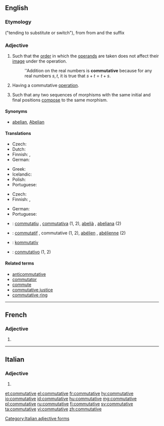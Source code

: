 ==English==
{{wikipedia|commutative property}}

===Etymology===
{{suffix|commuter|ative|lang=fr}} ("tending to substitute or switch"), from from {{etyl|fr|en}} {{term|commuter||to substitute or switch|lang=fr}} and the suffix {{term|-ative||tending to}}

===Adjective===
{{en-adj|-}}

# {{context|mathematics|of a [[binary]] [[operation]]|lang=en}} Such that the [[order]] in which the [[operand]]s are taken does not affect their [[image]] under the operation.
#: ''Addition on the real numbers is '''commutative''' because for any real numbers <math>s,t</math>, it is true that <math>s+t=t+s</math>.
# {{context|algebra|of an [[algebraic structure]]|lang=en}} Having a commutative [[operation]].
# {{context|mathematics|of a [[diagram]] of [[morphism]]s|lang=en}} Such that any two sequences of morphisms with the same initial and final positions [[compose]] to the same morphism.

====Synonyms====
* {{sense|of an algebraic structure}} [[abelian]], [[Abelian]]

====Translations====
{{trans-top|mathematics: such that order of operands does not affect result}}
* Czech: {{t|cs|komutativní|m}}
* Dutch: {{t+|nl|commutatief}}
* Finnish: {{t+|fi|kommutatiivinen}}, {{t|fi|vaihdannainen}}
* German: {{t+|de|kommutativ}}
{{trans-mid}}
* Greek: {{t|el|αντιμεταθετικός|tr=antimetathetikós}}
* Icelandic: {{t|is|víxlinn|m}}
* Polish: {{t|pl|przemienny|m}}
* Portuguese: {{t+|pt|comutativo}}
{{trans-bottom}}

{{trans-top|algebra: having a commutative operation}}
* Czech: {{t|cs|komutativní|m}}
* Finnish: {{t+|fi|kommutatiivinen}}, {{t|fi|vaihdannainen}}
{{trans-mid}}
* German: {{t+|de|kommutativ}}
* Portuguese: {{t+|pt|comutativo}}
{{trans-bottom}}

{{checktrans-top}}
* {{ttbc|ca}}: [[commutatiu]] {{g|m}}, [[commutativa]] {{g|f}} (1, 2), [[abelià]] {{g|m}}, [[abeliana]] {{g|f}} (2)
* {{ttbc|fr}}: [[commutatif]] {{g|m}}, commutative {{g|f}} (1, 2), [[abélien]] {{g|m}}, [[abélienne]] {{g|f}} (2)
{{trans-mid}}
* {{ttbc|hu}}: [[kommutatív]]
* {{ttbc|es}}: [[conmutativo]] (1, 2)
{{trans-bottom}}

====Related terms====
* [[anticommutative]]
* [[commutator]]
* [[commute]]
* [[commutative justice]]
* [[commutative ring]]

----

==French==

===Adjective===
{{fr-adj-form}}

# {{feminine of|commutatif|lang=fr}}

----

==Italian==

===Adjective===
{{head|it|adjective form}}

# {{feminine plural of|commutativo|lang=it}}

[[Category:Italian adjective forms]]

[[et:commutative]]
[[el:commutative]]
[[fr:commutative]]
[[hy:commutative]]
[[io:commutative]]
[[id:commutative]]
[[hu:commutative]]
[[mg:commutative]]
[[pl:commutative]]
[[ru:commutative]]
[[fi:commutative]]
[[sv:commutative]]
[[ta:commutative]]
[[vi:commutative]]
[[zh:commutative]]